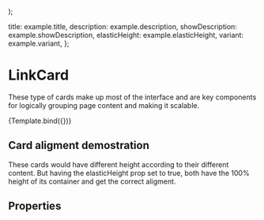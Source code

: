 
<Meta
  title="Components/Structure/Cards/LinkCard"
  component={LinkCard}
  decorators={[withDesign]}
/>

  <div style={{ height: '100vh', backgroundColor: '#CCC', padding: '1rem'}}>
    <LinkCard {...args} />
  </div>
);

  title: example.title,
  description: example.description,
  showDescription: example.showDescription,
  elasticHeight: example.elasticHeight,
  variant: example.variant,
};

# LinkCard

These type of cards make up most of the interface and are key components for logically grouping page content and making it scalable.

<Canvas>
  <Story
    name="LinkCard"
    args={{ ...defaultArgs }}
    parameters={{
      design: {
        name: 'Figma Design',
        type: 'figma',
        url: 'https://www.figma.com/file/TENnOP4K38G6r3vDL3emCP/branch/1lr8QAkd6z2Tn95cINcb7i/AB---Style-Guide?node-id=11053%3A213644',
      },
    }}
  >
    {Template.bind({})}
  </Story>
</Canvas>

## Card aligment demostration
These cards would have different height according to their different content. But having the elasticHeight prop set to true, both have the 100% height of its container and get the correct aligment.

<Canvas>
  <Container style={{ backgroundColor: '#ccc', padding: '1rem' }}>
    <Row style={{ height: '200px'}} gutter={'gx-5'}>
      <Col>
        <LinkCard
          {...{
            ...defaultArgs,
            showDescription: true,
            elasticHeight: true,
          }}
        />
      </Col>
      <Col>
        <LinkCard
          {...{
            ...defaultArgs,
            showDescription: true,
            description: 'this is a longer description that could possible end up in more than a single line',
            elasticHeight: true,
          }}
        />
      </Col>
    </Row>
  </Container>
</Canvas>

## Properties

<ArgsTable of={LinkCard} />
